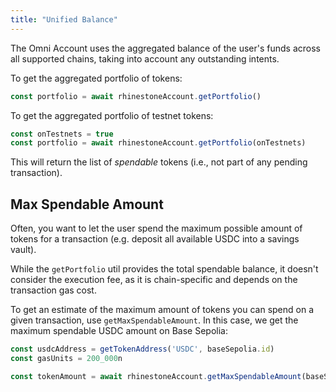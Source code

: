 ```yaml
---
title: "Unified Balance"
---
```


The Omni Account uses the aggregated balance of the user's funds across all supported chains, taking into account any outstanding intents.

To get the aggregated portfolio of tokens:

```ts
const portfolio = await rhinestoneAccount.getPortfolio()
```

To get the aggregated portfolio of testnet tokens:

```ts
const onTestnets = true
const portfolio = await rhinestoneAccount.getPortfolio(onTestnets)
```

This will return the list of *spendable* tokens (i.e., not part of any pending transaction).

## Max Spendable Amount

Often, you want to let the user spend the maximum possible amount of tokens for a transaction (e.g. deposit all available USDC into a savings vault).

While the `getPortfolio` util provides the total spendable balance, it doesn't consider the execution fee, as it is chain-specific and depends on the transaction gas cost.

To get an estimate of the maximum amount of tokens you can spend on a given transaction, use `getMaxSpendableAmount`. In this case, we get the maximum spendable USDC amount on Base Sepolia:

```ts
const usdcAddress = getTokenAddress('USDC', baseSepolia.id)
const gasUnits = 200_000n

const tokenAmount = await rhinestoneAccount.getMaxSpendableAmount(baseSepolia.id, usdcAddress, gasUnits)
```


